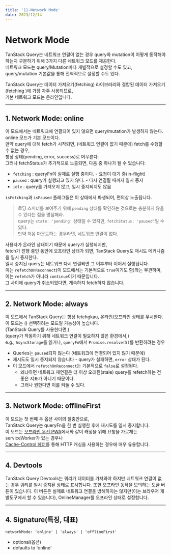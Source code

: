 ```yaml
---
title: '11-Network Mode'
date: 2023/12/14
---
```


# Network Mode

TanStack Query는 네트워크 연결이 없는 경우 query와 mutation이 어떻게 동작해야 하는지 구분하기 위해 3가지 다른 네트워크 모드를 제공한다. <br />
네트워크 모드는 query/Mutation마다 개별적으로 설정할 수도 있고, <br />
query/mutation 기본값을 통해 전역적으로 설정할 수도 있다.

TanStack Query는 데이터 가져오기(fetching) 라이브러리와 결합된 데이터 가져오기(fetching )에 가장 자주 사용되므로, <br />
기본 네트워크 모드는 온라인입니다.

---

## 1. Network Mode: online

이 모드에서는 네트워크에 연결되어 있지 않으면 query/mutation가 발생하지 않는다. <br />
online 모드가 기본 모드이다. <br />
만약 query에 대해 fetch가 시작되면, (네트워크 연결이 없기 때문에) fetch를 수행할 수 없는 경우, <br />
항상 상태(pending, error, success)로 머무른다. <br />
그러나 fetchStatus가 추가적으로 노출되면, 다음 중 하나가 될 수 있습니다:

- `fetching` : queryFn이 실제로 실행 중이다. - 요청이 대기 중(in-flight)
- `paused` : query가 실행되고 있지 않다. - 다시 연결될 때까지 일시 중지
- `idle` : query를 가져오지 않고, 일시 중지되지도 않음

`isFetching`과 `isPaused` 플래그들은 이 상태에서 파생되어, 편의상 노출됩니다.

> 로딩 스피너를 보여주기 위해 `pending` 상태를 확인하는 것으로는 충분하지 않을 수 있다는 점을 명심해라. <br />
> query는 `state: 'pending'` 상태일 수 있지만, `fetchStatus: 'paused'`일 수 있다. <br />
> 만약 처음 마운트하는 경우라면, 네트워크 연결이 없다.

사용자가 온라인 상태이기 때문에 query가 실행되지만, <br />
fetch가 진행 중인 동안에 오프라인 상태가 되면, TanStack Query도 재시도 메커니즘을 일시 중지한다. <br />
일시 중지된 query는 네트워크 다시 연결되면 그 이후부터 이어서 실행됩니다. <br /> 
이는 `refetchOnReconnect`(이 모드에서는 기본적으로 `true`이기도 함)와는 무관하며, <br /> 
이는 `refetch`가 아니라 `continue`이기 때문입니다. <br />
그 사이에 query가 취소되었다면, 계속하지 fetch하지 않습니다.

---

## 2. Network Mode: always

이 모드에서 TanStack Query는 항상 fetchgkau, 온라인/오프라인 상태를 무시한다. <br />
이 모드는 () 선택하려는 모드일 가능성이 높습니다. <br />
(TanStack Query를 사용한다면,) <br />
(query가 작동하기 위해 네트워크 연결이 필요하지 않은 환경에서,) <br />
e.g., `AsyncStorage`를 읽거나, `queryFn`에서 `Promise.resolve(5)`를 반환하려는 경우

- Queries는 `paused`되지 않는다 (네트워크에 연결되어 있지 않기 때문에)
- 재시도도 일시 중지되지 않습니다 - query가 실패하면, `error` 상태가 된다.
- 이 모드에서 `refetchOnReconnect`는 기본적으로 `false`로 설정된다. 
  - 왜냐하면 네트워크 재연결은 더 이상 오래된(stale) query를 refetch하는 건 좋은 지표가 아니기 때문이다. 
  - 그러나 원한다면 이를 켜둘 수 있다.

---

## 3. Network Mode: offlineFirst

이 모드는 첫 번째 두 옵션 사이의 절충안으로,  <br />
TanStack Query는 queryFn을 한 번 실행한 후에 재시도를 일시 중지합니다.  <br />
이 모드는 [오프라인 우선 PWA](https://developer.mozilla.org/en-US/docs/Web/Progressive_web_apps/Tutorials/js13kGames/Offline_Service_workers)에서와 같이 캐싱을 위해 요청을 가로채는 serviceWorker가 있는 경우나  <br />
[Cache-Control 헤더](https://developer.mozilla.org/en-US/docs/Web/Progressive_web_apps/Tutorials/js13kGames/Offline_Service_workers)를 통해 HTTP 캐싱을 사용하는 경우에 매우 유용합니다.

---

## 4. Devtools

TanStack Query Devtools는 쿼리가 데이터를 가져와야 하지만 네트워크 연결이 없는 경우 
쿼리를 일시 중지된 상태로 표시합니다. 또한 오프라인 동작을 모의하는 토글 버튼이 있습니다. 
이 버튼은 실제로 네트워크 연결을 방해하지는 않지만(이는 브라우저 개발도구에서 할 수 있습니다),
OnlineManager를 오프라인 상태로 설정합니다.

---

## 4. Signature(특징, 대표)

`networkMode: 'online' | 'always' | 'offlineFirst'`
- optional(옵션)
- defaults to 'online'